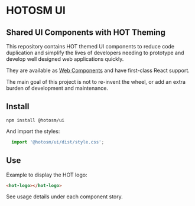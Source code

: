 
<Meta title="Intro" />
 
<hot-logo></hot-logo><br />

# HOTOSM UI

## Shared UI Components with HOT Theming

This repository contains HOT themed UI components to reduce code duplication
and simplify the lives of developers needing to prototype and develop well
designed web applications quickly.

They are available as
[Web Components](https://developer.mozilla.org/en-US/docs/Web/API/Web_components)
and have first-class React support.

The main goal of this project is not to re-invent the wheel, or add an extra burden
of development and maintenance.

## Install

`npm install @hotosm/ui`

And import the styles:

```js
  import '@hotosm/ui/dist/style.css';
```

## Use

Example to display the HOT logo:

```html
<hot-logo></hot-logo>
```

<hot-logo></hot-logo>

See usage details under each component story.
